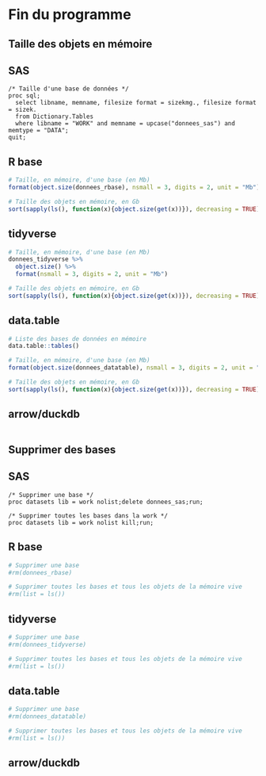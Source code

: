 # Fin du programme

## Taille des objets en mémoire 
::: {.panel-tabset group="language"}

## SAS {.unnumbered .unlisted}
``` sas
/* Taille d'une base de données */
proc sql;
  select libname, memname, filesize format = sizekmg., filesize format = sizek.
  from Dictionary.Tables
  where libname = "WORK" and memname = upcase("donnees_sas") and memtype = "DATA";
quit;
```

## R base {.unnumbered .unlisted}
```r
# Taille, en mémoire, d'une base (en Mb)
format(object.size(donnees_rbase), nsmall = 3, digits = 2, unit = "Mb")

# Taille des objets en mémoire, en Gb
sort(sapply(ls(), function(x){object.size(get(x))}), decreasing = TRUE)/10**9
```

## tidyverse {.unnumbered .unlisted}
```r
# Taille, en mémoire, d'une base (en Mb)
donnees_tidyverse %>% 
  object.size() %>% 
  format(nsmall = 3, digits = 2, unit = "Mb")

# Taille des objets en mémoire, en Gb
sort(sapply(ls(), function(x){object.size(get(x))}), decreasing = TRUE)/10**9
```

## data.table {.unnumbered .unlisted}
```r
# Liste des bases de données en mémoire
data.table::tables() 

# Taille, en mémoire, d'une base (en Mb)
format(object.size(donnees_datatable), nsmall = 3, digits = 2, unit = "Mb")

# Taille des objets en mémoire, en Gb
sort(sapply(ls(), function(x){object.size(get(x))}), decreasing = TRUE)/10**9
```

## arrow/duckdb {.unnumbered .unlisted}
```r

```


:::

## Supprimer des bases
::: {.panel-tabset group="language"}

## SAS {.unnumbered .unlisted}
``` sas
/* Supprimer une base */
proc datasets lib = work nolist;delete donnees_sas;run;

/* Supprimer toutes les bases dans la work */
proc datasets lib = work nolist kill;run;
```

## R base {.unnumbered .unlisted}
```r
# Supprimer une base
#rm(donnees_rbase)

# Supprimer toutes les bases et tous les objets de la mémoire vive
#rm(list = ls())
```

## tidyverse {.unnumbered .unlisted}
```r
# Supprimer une base
#rm(donnees_tidyverse)

# Supprimer toutes les bases et tous les objets de la mémoire vive
#rm(list = ls())
```

## data.table {.unnumbered .unlisted}
```r
# Supprimer une base
#rm(donnees_datatable)

# Supprimer toutes les bases et tous les objets de la mémoire vive
#rm(list = ls())
```

## arrow/duckdb {.unnumbered .unlisted}
```r

```

:::